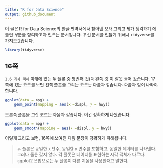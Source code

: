 ```yaml
---
title: "R for Data Science"
output: github_document
---
```


이 글은 R for Data Science의 한글 번역서에서 찾아낸 오타 그리고 제가 생각하기 에 틀린 부분을 정리하고자 만드는 문서입니다. 우선 문서를 만들기 위해서 `tidyverse`를 가져오겠습니다.

```r
library(tidyverse)
```

## 16쪽

`1.6 기하 객체` 아래에 있는 두 플롯 중 첫번째 것(즉 왼쪽 것)이 잘못 들어 갔습니다. 17쪽에 있는 코드를 보면 왼쪽 플롯을 그리는 코드는 다음과 같습니다. 다음과 같이 나와야 합니다.

```r
ggplot(data = mpg) + 
    geom_point(mapping = aes(x =displ, y = hwy))
```

오른쪽 플롯을 그린 코드는 다음과 같습니다. 이건 정확하게 나왔습니다.

```r
ggplot(data = mpg) + 
    geom_smooth(mapping = aes(x =displ, y = hwy))
```

이렇게 그리고 보면, 16쪽에 쓰여진 다음 문장이 정확하게 이해됩니다.

> 두 플롯은 동일한 x 변수, 동일한 y 변수를 포함하고, 동일한 데이터를 나타낸다. 그러나 둘은 갖지 않다. 각 플롯은 데이터를 표현하는 시각 객체가 다르다. ggplot2 문법으로는 두 플롯이 다른 지옴을 사용한다고 말한다.